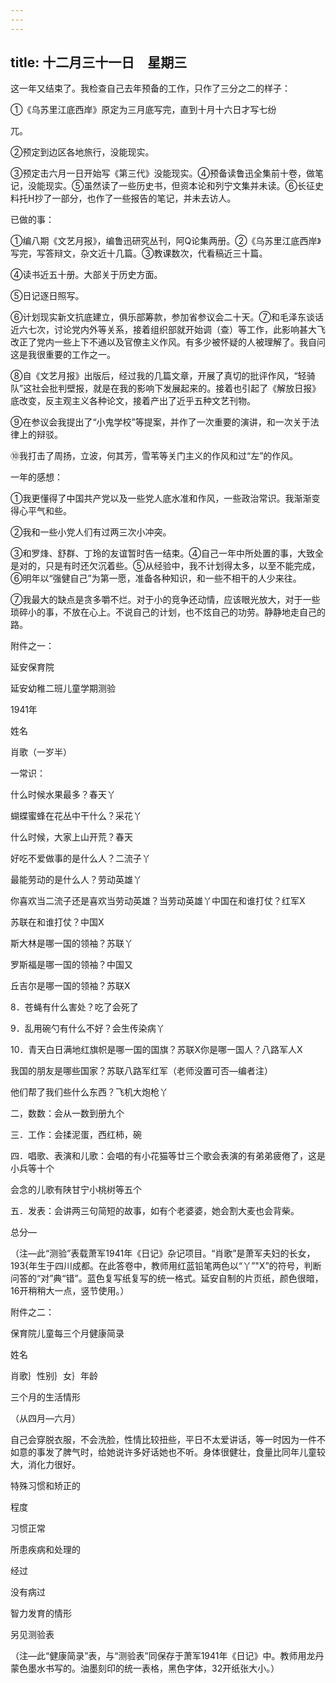 ```yaml
---
---
---
```

title: 十二月三十一日　星期三
---




这一年又结束了。我检查自己去年预备的工作，只作了三分之二的样子：

①《乌苏里江底西岸》原定为三月底写完，直到十月十六日才写七纷

兀。

②预定到边区各地旅行，没能现实。

③预定击六月一日开始写《第三代》没能现实。④预备读鲁迅全集前十卷，做笔记，没能现实。⑤虽然读了一些历史书，但资本论和列宁文集并未读。⑥长征史料托H抄了一部分，也作了一些报告的笔记，并未去访人。

已做的事：

①编八期《文艺月报》，编鲁迅研究丛刊，阿Q论集两册。②《乌苏里江底西岸》写完，写答辩文，杂文近十几篇。③教课数次，代看稿近三十篇。

④读书近五十册。大部关于历史方面。

⑤日记逐日照写。

⑥计划现实新文抗底建立，俱乐部筹款，参加省参议会二十天。⑦和毛泽东谈话近六七次，讨论党内外等关系，接着组织部就开始调（查）等工作，此影响甚大飞改正了党内一些上下不通以及官僚主义作风。有多少被怀疑的人被理解了。我自问这是我很重要的工作之一。

⑧自《文艺月报》出版后，经过我的几篇文章，开展了真切的批评作风，“轻骑队”这社会批判壁报，就是在我的影响下发展起来的。接着也引起了《解放日报》底改变，反主观主义各种论文，接着产出了近乎五种文艺刊物。

⑨在参议会我提出了“小鬼学校”等提案，并作了一次重要的演讲，和一次关于法律上的辩驳。

⑩我打击了周扬，立波，何其芳，雪苇等关门主义的作风和过“左”的作风。

一年的感想：

①我更懂得了中国共产党以及一些党人底水准和作风，一些政治常识。我渐渐变得心平气和些。

②我和一些小党人们有过两三次小冲突。

③和罗烽、舒群、丁玲的友谊暂时告一结束。④自己一年中所处置的事，大致全是对的，只是有时还欠沉着些。⑤从经验中，我不计划得太多，以至不能完成，⑥明年以“强健自己”为第一愿，准备各种知识，和一些不相干的人少来往。

⑦我最大的缺点是贪多嚼不烂。对于小的竞争还动情，应该眼光放大，对于一些琐碎小的事，不放在心上。不说自己的计划，也不炫自己的功劳。静静地走自己的路。

附件之一：

延安保育院

延安幼稚二班儿童学期测验

1941年

姓名

肖歌（一岁半）

一常识：

什么时候水果最多？春天丫

蝴蝶蜜蜂在花丛中干什么？采花丫

什么时候，大家上山开荒？春天

好吃不爱做事的是什么人？二流子丫

最能劳动的是什么人？劳动英雄丫

你喜欢当二流子还是喜欢当劳动英雄？当劳动英雄丫中国在和谁打仗？红军X

苏联在和谁打仗？中国X

斯大林是哪一国的领袖？苏联丫

罗斯福是哪一国的领袖？中国又

丘吉尔是哪一国的领袖？苏联X

8．苍蝇有什么害处？吃了会死了

9．乱用碗勺有什么不好？会生传染病丫

10．青天白日满地红旗帜是哪一国的国旗？苏联X你是哪一国人？八路军人X

我国的朋友是哪些国家？苏联八路军红军（老师没置可否―编者注）

他们帮了我们些什么东西？飞机大炮枪丫

二，数数：会从一数到册九个

三．工作：会揉泥蛋，西红柿，碗

四．唱歌、表演和儿歌：会唱的有小花猫等廿三个歌会表演的有弟弟疲倦了，这是小兵等十个

会念的儿歌有陕甘宁小桃树等五个

五．发表：会讲两三句简短的故事，如有个老婆婆，她会割大麦也会背柴。

总分―

（注―此“测验”表载萧军1941年《日记》杂记项目。“肖歌”是萧军夫妇的长女，193{年生于四川成都。在此答卷中，教师用红蓝铅笔两色以“丫”"X”的符号，判断问答的“对”典“错”。蓝色复写纸复写的统一格式。延安自制的片页纸，颜色很暗，16开稍稍大一点，竖节使用。）

附件之二：

保育院儿童每三个月健康简录

姓名

肖歌｝性别｝女｝年龄

三个月的生活情形

（从四月―六月）

自己会穿脱衣服，不会洗脸，性情比较扭些，平日不太爱讲话，等一时因为一件不如意的事发了脾气时，给她说许多好话她也不听。身体很健壮，食量比同年儿童较大，消化力很好。

特殊习惯和矫正的

程度

习惯正常

所患疾病和处理的

经过

没有病过

智力发育的情形

另见测验表

（注―此“健康简录”表，与“测验表”同保存于萧军1941年《日记》中。教师用龙丹蒙色墨水书写的。油墨刻印的统一表格，黑色字体，32开纸张大小。）